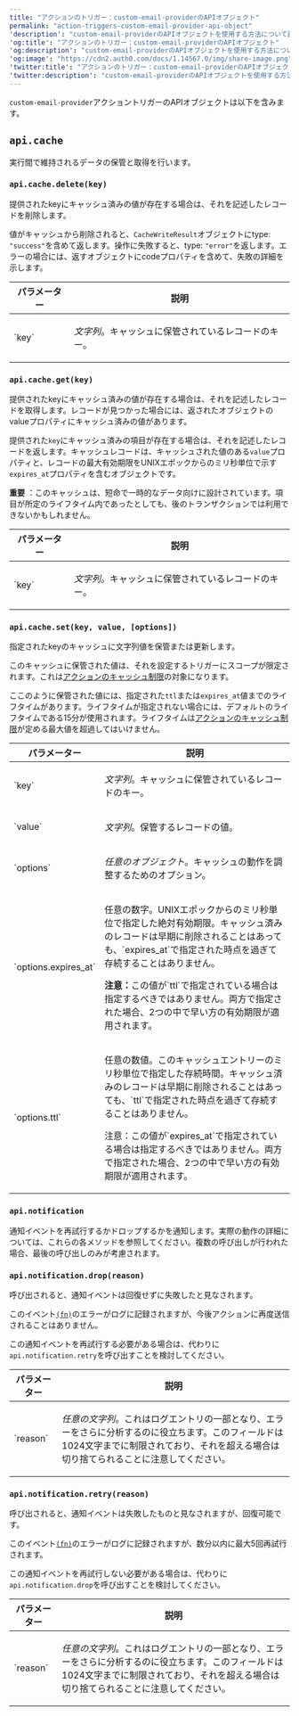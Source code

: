 ```yaml
---
title: "アクションのトリガー：custom-email-providerのAPIオブジェクト"
permalink: "action-triggers-custom-email-provider-api-object"
'description': "custom-email-providerのAPIオブジェクトを使用する方法について説明します。"
'og:title': "アクションのトリガー：custom-email-providerのAPIオブジェクト"
'og:description': "custom-email-providerのAPIオブジェクトを使用する方法について説明します。"
'og:image': "https://cdn2.auth0.com/docs/1.14567.0/img/share-image.png"
'twitter:title': "アクションのトリガー：custom-email-providerのAPIオブジェクト"
'twitter:description': "custom-email-providerのAPIオブジェクトを使用する方法について説明します。"
---
```


`custom-email-provider`アクショントリガーのAPIオブジェクトは以下を含みます。

## `api.cache`

実行間で維持されるデータの保管と取得を行います。

### `api.cache.delete(key)`

提供されたkeyにキャッシュ済みの値が存在する場合は、それを記述したレコードを削除します。

値がキャッシュから削除されると、`CacheWriteResult`オブジェクトにtype: `"success"`を含めて返します。操作に失敗すると、type: `"error"`を返します。エラーの場合には、返すオブジェクトにcodeプロパティを含めて、失敗の詳細を示します。

<table class="table">
<thead>
<tr>
<th>パラメーター</th>
<th>説明</th>
</tr>
</thead>
<tbody>
<tr>
<td>`key`</td>
<td>
<p>
<em>文字列</em>。キャッシュに保管されているレコードのキー。
            </p>
</td>
</tr>
</tbody>
</table>

### `api.cache.get(key)`

提供されたkeyにキャッシュ済みの値が存在する場合は、それを記述したレコードを取得します。レコードが見つかった場合には、返されたオブジェクトのvalueプロパティにキャッシュ済みの値があります。

提供された`key`にキャッシュ済みの項目が存在する場合は、それを記述したレコードを返します。キャッシュレコードは、キャッシュされた値のある`value`プロパティと、レコードの最大有効期限をUNIXエポックからのミリ秒単位で示す`expires_at`プロパティを含むオブジェクトです。

**重要** ：このキャッシュは、短命で一時的なデータ向けに設計されています。項目が所定のライフタイム内であったとしても、後のトランザクションでは利用できないかもしれません。

<table class="table">
<thead>
<tr>
<th>パラメーター</th>
<th>説明</th>
</tr>
</thead>
<tbody>
<tr>
<td>`key`</td>
<td>
<p>
<em>文字列</em>。キャッシュに保管されているレコードのキー。
            </p>
</td>
</tr>
</tbody>
</table>

### `api.cache.set(key, value, [options])`

指定されたkeyのキャッシュに文字列値を保管または更新します。

このキャッシュに保管された値は、それを設定するトリガーにスコープが限定されます。これは[アクションのキャッシュ制限](https://auth0.com/docs/ja-jp/customize/actions/limitations)の対象になります。

ここのように保管された値には、指定された`ttl`または`expires_at`値までのライフタイムがあります。ライフタイムが指定されない場合には、デフォルトのライフタイムである15分が使用されます。ライフタイムは[アクションのキャッシュ制限](https://auth0.com/docs/ja-jp/customize/actions/limitations)が定める最大値を超過してはいけません。

<table class="table">
<thead>
<tr>
<th>パラメーター</th>
<th>説明</th>
</tr>
</thead>
<tbody>
<tr>
<td>`key`</td>
<td>
<p>
<em>文字列</em>。キャッシュに保管されているレコードのキー。
            </p>
</td>
</tr>
<tr>
<td>`value`</td>
<td>
<p>
<em>文字列</em>。保管するレコードの値。
            </p>
</td>
</tr>
<tr>
<td>`options`</td>
<td>
<p>
<em>任意のオブジェクト</em>。キャッシュの動作を調整するためのオプション。
            </p>
</td>
</tr>
<tr>
<td>`options.expires_at`</td>
<td>
<p>
              任意の数字。UNIXエポックからのミリ秒単位で指定した絶対有効期限。キャッシュ済みのレコードは早期に削除されることはあっても、`expires_at`で指定された時点を過ぎて存続することはありません。
            </p>
<p>
<b>注意：</b>この値が`ttl`で指定されている場合は指定するべきではありません。両方で指定された場合、2つの中で早い方の有効期限が適用されます。
            </p>
</td>
</tr>
<tr>
<td>`options.ttl`</td>
<td>
<p>
          任意の数値。このキャッシュエントリーのミリ秒単位で指定した存続時間。キャッシュ済みのレコードは早期に削除されることはあっても、`ttl`で指定された時点を過ぎて存続することはありません。
        </p>
<p>
          注意：この値が`expires_at`で指定されている場合は指定するべきではありません。両方で指定された場合、2つの中で早い方の有効期限が適用されます。
            </p></td></tr>
</tbody>
</table>

### `api.notification`

通知イベントを再試行するかドロップするかを通知します。実際の動作の詳細については、これらの各メソッドを参照してください。複数の呼び出しが行われた場合、最後の呼び出しのみが考慮されます。

### `api.notification.drop(reason)`

呼び出されると、通知イベントは回復せずに失敗したと見なされます。

このイベント[`(fn)`](https://auth0.com/docs/ja-jp/deploy-monitor/logs/log-event-type-codes)のエラーがログに記録されますが、今後アクションに再度送信されることはありません。

この通知イベントを再試行する必要がある場合は、代わりに`api.notification.retry`を呼び出すことを検討してください。

<table class="table">
<thead>
<tr>
<th>パラメーター</th>
<th>説明</th>
</tr>
</thead>
<tbody>
<tr>
<td>`reason`</td>
<td>
<p>
<em>任意の文字列</em>。これはログエントリの一部となり、エラーをさらに分析するのに役立ちます。このフィールドは1024文字までに制限されており、それを超える場合は切り捨てられることに注意してください。
            </p>
</td>
</tr>
</tbody>
</table>

### `api.notification.retry(reason)`

呼び出されると、通知イベントは失敗したものと見なされますが、回復可能です。

このイベント[`(fn)`](https://auth0.com/docs/ja-jp/deploy-monitor/logs/log-event-type-codes)のエラーがログに記録されますが、数分以内に最大5回再試行されます。

この通知イベントを再試行しない必要がある場合は、代わりに`api.notification.drop`を呼び出すことを検討してください。

<table class="table">
<thead>
<tr>
<th>パラメーター</th>
<th>説明</th>
</tr>
</thead>
<tbody>
<tr>
<td>`reason`</td>
<td>
<p>
<em>任意の文字列</em>。これはログエントリの一部となり、エラーをさらに分析するのに役立ちます。このフィールドは1024文字までに制限されており、それを超える場合は切り捨てられることに注意してください。
            </p>
</td>
</tr>
</tbody>
</table>